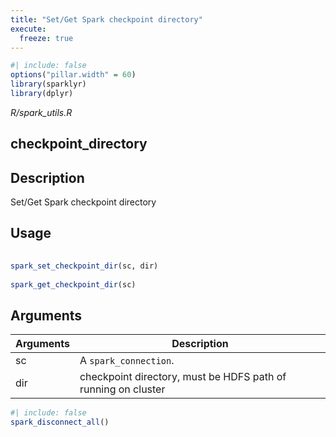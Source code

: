 ```yaml
---
title: "Set/Get Spark checkpoint directory"
execute:
  freeze: true
---
```


```r
#| include: false
options("pillar.width" = 60)
library(sparklyr) 
library(dplyr)
```

*R/spark_utils.R*

## checkpoint_directory

## Description
 Set/Get Spark checkpoint directory 


## Usage
```r
 
spark_set_checkpoint_dir(sc, dir) 
 
spark_get_checkpoint_dir(sc) 
```

## Arguments
|Arguments|Description|
|---|---|
| sc | A `spark_connection`. |
| dir | checkpoint directory, must be HDFS path of running on cluster |








```r
#| include: false
spark_disconnect_all()
```
